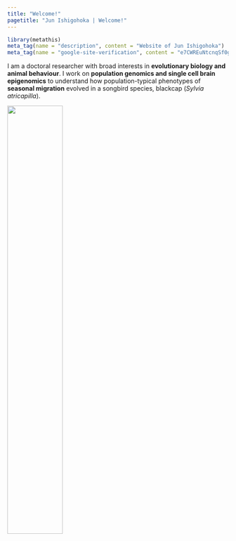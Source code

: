 ```yaml
---
title: "Welcome!"
pagetitle: "Jun Ishigohoka | Welcome!"
---
```


```r
library(metathis)
meta_tag(name = "description", content = "Website of Jun Ishigohoka")
meta_tag(name = "google-site-verification", content = "e7CWREuNtcnqSf0gkxQMhUh2fazfCwWYiXnfgf2umDI")

```

I am a doctoral researcher with broad interests in **evolutionary biology and animal behaviour**.
I work on **population genomics and single cell brain epigenomics** to understand how population-typical phenotypes of **seasonal migration** evolved in a songbird species, blackcap (*Sylvia atricapilla*).

![](images/junishigohoka.jpg){width=50%}

